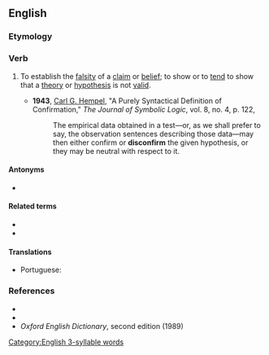 ==English==

===Etymology===
{{prefix|en|dis|confirm}}

===Verb===
{{en-verb}}

# {{lb|en|transitive}} To establish the [[falsity]] of a [[claim]] or [[belief]]; to show or to [[tend]] to show that a [[theory]] or [[hypothesis]] is not [[valid]].
#* '''1943''', [[w:Carl_Gustav_Hempel|Carl G. Hempel]], "A Purely Syntactical Definition of Confirmation," ''The Journal of Symbolic Logic'', vol. 8, no. 4, p. 122,
#*: The empirical data obtained in a test—or, as we shall prefer to say, the observation sentences describing those data—may then either confirm or '''disconfirm''' the given hypothesis, or they may be neutral with respect to it.

====Antonyms====
* {{l|en|confirm}}

====Related terms====
* {{l|en|disconfirmation}}
* {{l|en|disconfirmatory}}

====Translations====
{{trans-top|to establish the falsity of a claim or belief}}
* Portuguese: {{t|pt|desconfirmar}}
{{trans-mid}}
{{trans-bottom}}

===References===
* {{R:Dictionary.com}}
* {{R:Encarta}}
* ''Oxford English Dictionary'', second edition (1989)

[[Category:English 3-syllable words]]